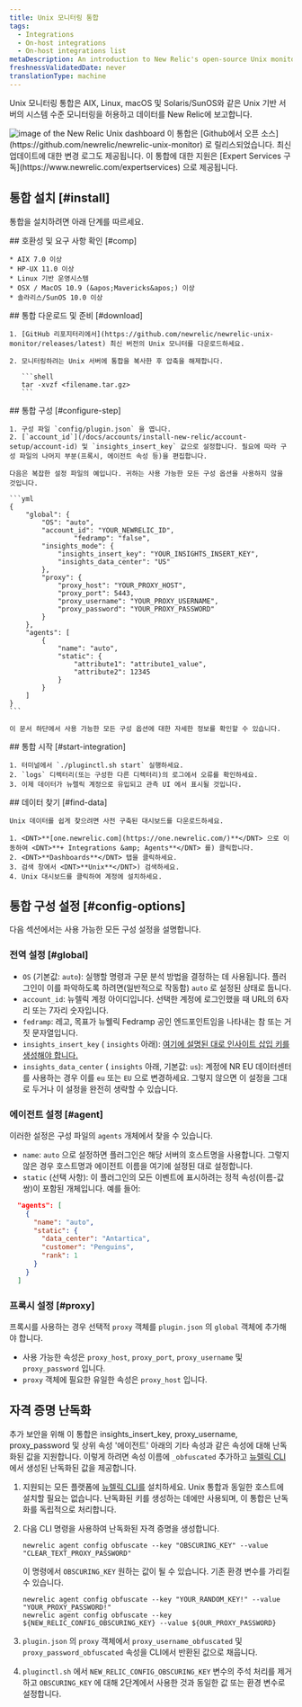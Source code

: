```yaml
---
title: Unix 모니터링 통합
tags:
  - Integrations
  - On-host integrations
  - On-host integrations list
metaDescription: An introduction to New Relic's open-source Unix monitoring integration.
freshnessValidatedDate: never
translationType: machine
---
```


Unix 모니터링 통합은 AIX, Linux, macOS 및 Solaris/SunOS와 같은 Unix 기반 서버의 시스템 수준 모니터링을 허용하고 데이터를 New Relic에 보고합니다.

<img title="unix" alt="image of the New Relic Unix dashboard" src="/images/infrastructure_screenshot-crop_unix-dashboard.webp" />

<Callout variant="tip">
  이 통합은 [Github에서 오픈 소스](https://github.com/newrelic/newrelic-unix-monitor) 로 릴리스되었습니다. 최신 업데이트에 대한 변경 로그도 제공됩니다. 이 통합에 대한 지원은 [Expert Services 구독](https://www.newrelic.com/expertservices) 으로 제공됩니다.
</Callout>

## 통합 설치 [#install]

통합을 설치하려면 아래 단계를 따르세요.

<Steps>
  <Step>
    ## 호환성 및 요구 사항 확인 [#comp]

    * AIX 7.0 이상
    * HP-UX 11.0 이상
    * Linux 기반 운영시스템
    * OSX / MacOS 10.9 (&apos;Mavericks&apos;) 이상
    * 솔라리스/SunOS 10.0 이상
  </Step>

  <Step>
    ## 통합 다운로드 및 준비 [#download]

    1. [GitHub 리포지터리에서](https://github.com/newrelic/newrelic-unix-monitor/releases/latest) 최신 버전의 Unix 모니터를 다운로드하세요.

    2. 모니터링하려는 Unix 서버에 통합을 복사한 후 압축을 해제합니다.

       ```shell
       tar -xvzf <filename.tar.gz>
       ```
  </Step>

  <Step>
    ## 통합 구성 [#configure-step]

    1. 구성 파일 `config/plugin.json` 을 엽니다.
    2. [`account_id`](/docs/accounts/install-new-relic/account-setup/account-id) 및 `insights_insert_key` 값으로 설정합니다. 필요에 따라 구성 파일의 나머지 부분(프록시, 에이전트 속성 등)을 편집합니다.

    다음은 복잡한 설정 파일의 예입니다. 귀하는 사용 가능한 모든 구성 옵션을 사용하지 않을 것입니다.

    ```yml
    {
        "global": {
            "OS": "auto",
            "account_id": "YOUR_NEWRELIC_ID",
                    "fedramp": "false",
            "insights_mode": {
                "insights_insert_key": "YOUR_INSIGHTS_INSERT_KEY",
                "insights_data_center": "US"
            },
            "proxy": {
                "proxy_host": "YOUR_PROXY_HOST",
                "proxy_port": 5443,
                "proxy_username": "YOUR_PROXY_USERNAME",
                "proxy_password": "YOUR_PROXY_PASSWORD"
            }
        },
        "agents": [
            {
                "name": "auto",
                "static": {
                    "attribute1": "attribute1_value",
                    "attribute2": 12345
                }
            }
        ]
    }
    ```

    이 문서 하단에서 사용 가능한 모든 구성 옵션에 대한 자세한 정보를 확인할 수 있습니다.
  </Step>

  <Step>
    ## 통합 시작 [#start-integration]

    1. 터미널에서 `./pluginctl.sh start` 실행하세요.
    2. `logs` 디렉터리(또는 구성한 다른 디렉터리)의 로그에서 오류를 확인하세요.
    3. 이제 데이터가 뉴렐릭 계정으로 유입되고 관측 UI 에서 표시될 것입니다.
  </Step>

  <Step>
    ## 데이터 찾기 [#find-data]

    Unix 데이터를 쉽게 찾으려면 사전 구축된 대시보드를 다운로드하세요.

    1. <DNT>**[one.newrelic.com](https://one.newrelic.com/)**</DNT> 으로 이동하여 <DNT>**+ Integrations &amp; Agents**</DNT> 를) 클릭합니다.
    2. <DNT>**Dashboards**</DNT> 탭을 클릭하세요.
    3. 검색 창에서 <DNT>**Unix**</DNT>) 검색하세요.
    4. Unix 대시보드를 클릭하여 계정에 설치하세요.
  </Step>
</Steps>

## 통합 구성 설정 [#config-options]

다음 섹션에서는 사용 가능한 모든 구성 설정을 설명합니다.

### 전역 설정 [#global]

* `OS` (기본값: `auto`): 실행할 명령과 구문 분석 방법을 결정하는 데 사용됩니다. 플러그인이 이를 파악하도록 하려면(일반적으로 작동함) `auto` 로 설정된 상태로 둡니다.
* `account_id`: 뉴렐릭 계정 아이디입니다. 선택한 계정에 로그인했을 때 URL의 6자리 또는 7자리 숫자입니다.
* `fedramp`: 레고, 목표가 뉴웰릭 Fedramp 공인 엔드포인트임을 나타내는 참 또는 거짓 문자열입니다.
* `insights_insert_key` ( `insights` 아래): [여기에 설명된 대로 인사이트 삽입 키를 생성해야 합니다.](/docs/insights/insights-data-sources/custom-data/insert-custom-events-insights-api#register)
* `insights_data_center` ( `insights` 아래, 기본값: `us`): 계정에 NR EU 데이터센터를 사용하는 경우 이를 `eu` 또는 `EU` 으로 변경하세요. 그렇지 않으면 이 설정을 그대로 두거나 이 설정을 완전히 생략할 수 있습니다.

### 에이전트 설정 [#agent]

이러한 설정은 구성 파일의 `agents` 개체에서 찾을 수 있습니다.

* `name`: `auto` 으로 설정하면 플러그인은 해당 서버의 호스트명을 사용합니다. 그렇지 않은 경우 호스트명과 에이전트 이름을 여기에 설정된 대로 설정합니다.
* `static` (선택 사항): 이 플러그인의 모든 이벤트에 표시하려는 정적 속성(이름-값 쌍)이 포함된 개체입니다. 예를 들어:

```json
  "agents": [
    {
      "name": "auto",
      "static": {
        "data_center": "Antartica",
        "customer": "Penguins",
        "rank": 1
      }
    }
  ]
```

### 프록시 설정 [#proxy]

프록시를 사용하는 경우 선택적 `proxy` 객체를 `plugin.json` 의 `global` 객체에 추가해야 합니다.

* 사용 가능한 속성은 `proxy_host`, `proxy_port`, `proxy_username` 및 `proxy_password` 입니다.
* `proxy` 객체에 필요한 유일한 속성은 `proxy_host` 입니다.

## 자격 증명 난독화

추가 보안을 위해 이 통합은 insights\_insert\_key, proxy\_username, proxy\_password 및 상위 속성 &apos;에이전트&apos; 아래의 기타 속성과 같은 속성에 대해 난독화된 값을 지원합니다. 이렇게 하려면 속성 이름에 `_obfuscated` 추가하고 [뉴렐릭 CLI](https://github.com/newrelic/newrelic-cli) 에서 생성된 난독화된 값을 제공합니다.

1. 지원되는 모든 플랫폼에 [뉴렐릭 CLI를](https://github.com/newrelic/newrelic-cli#installation) 설치하세요. Unix 통합과 동일한 호스트에 설치할 필요는 없습니다. 난독화된 키를 생성하는 데에만 사용되며, 이 통합은 난독화를 독립적으로 처리합니다.

2. 다음 CLI 명령을 사용하여 난독화된 자격 증명을 생성합니다.

   ```
   newrelic agent config obfuscate --key "OBSCURING_KEY" --value "CLEAR_TEXT_PROXY_PASSWORD"
   ```

   이 명령에서 `OBSCURING_KEY` 원하는 값이 될 수 있습니다. 기존 환경 변수를 가리킬 수 있습니다.

   ```
   newrelic agent config obfuscate --key "YOUR_RANDOM_KEY!" --value "YOUR_PROXY_PASSWORD!"
   newrelic agent config obfuscate --key ${NEW_RELIC_CONFIG_OBSCURING_KEY} --value ${OUR_PROXY_PASSWORD}
   ```

3. `plugin.json` 의 `proxy` 객체에서 `proxy_username_obfuscated` 및 `proxy_password_obfuscated` 속성을 CLI에서 반환된 값으로 채웁니다.

4. `pluginctl.sh` 에서 `NEW_RELIC_CONFIG_OBSCURING_KEY` 변수의 주석 처리를 제거하고 `OBSCURING_KEY` 에 대해 2단계에서 사용한 것과 동일한 값 또는 환경 변수로 설정합니다.